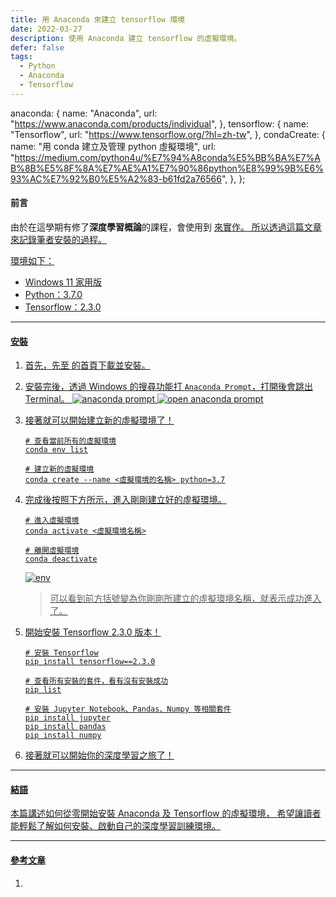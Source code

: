 ```yaml
---
title: 用 Anaconda 來建立 tensorflow 環境
date: 2022-03-27
description: 使用 Anaconda 建立 tensorflow 的虛擬環境。
defer: false
tags:
  - Python
  - Anaconda
  - Tensorflow
---
```


  anaconda: {
    name: "Anaconda",
    url: "https://www.anaconda.com/products/individual",
  },
  tensorflow: {
    name: "Tensorflow",
    url: "https://www.tensorflow.org/?hl=zh-tw",
  },
  condaCreate: {
    name: "用 conda 建立及管理 python 虛擬環境",
    url: "https://medium.com/python4u/%E7%94%A8conda%E5%BB%BA%E7%AB%8B%E5%8F%8A%E7%AE%A1%E7%90%86python%E8%99%9B%E6%93%AC%E7%92%B0%E5%A2%83-b61fd2a76566",
  },
};

#### 前言

由於在這學期有修了**深度學習概論**的課程，會使用到 <a href={ref.tensorflow.url} children={ref.tensorflow.name}/> 來實作。
所以透過這篇文章來記錄筆者安裝的過程。

環境如下：

- Windows 11 家用版
- Python：3.7.0
- Tensorflow：2.3.0

---

#### 安裝

1. 首先，先至 <a href={ref.anaconda.url} children={ref.anaconda.name}/> 的首頁下載並安裝。

2. 安裝完後，透過 Windows 的搜尋功能打 `Anaconda Prompt`，打開後會跳出 Terminal。
   ![anaconda prompt](search-anaconda.png)
   ![open anaconda prompt](open-anaconda.png)

3. 接著就可以開始建立新的虛擬環境了！

   ```shell
   # 查看當前所有的虛擬環境
   conda env list

   # 建立新的虛擬環境
   conda create --name <虛擬環境的名稱> python=3.7
   ```

4. 完成後按照下方所示，進入剛剛建立好的虛擬環境。

   ```shell
   # 進入虛擬環境
   conda activate <虛擬環境名稱>

   # 離開虛擬環境
   conda deactivate
   ```

   ![env](env.png)

   > 可以看到前方括號變為你剛剛所建立的虛擬環境名稱，就表示成功進入了。

5. 開始安裝 Tensorflow 2.3.0 版本！

   ```shell
   # 安裝 Tensorflow
   pip install tensorflow==2.3.0

   # 查看所有安裝的套件，看有沒有安裝成功
   pip list

   # 安裝 Jupyter Notebook、Pandas、Numpy 等相關套件
   pip install jupyter
   pip install pandas
   pip install numpy
   ```

6. 接著就可以開始你的深度學習之旅了！

---

#### 結語

本篇講述如何從零開始安裝 Anaconda 及 Tensorflow 的虛擬環境，
希望讓讀者能輕鬆了解如何安裝、啟動自己的深度學習訓練環境。

---

#### 參考文章

1. <a href={ref.condaCreate.url} children={ref.condaCreate.name} />

